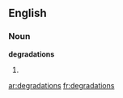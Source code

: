 ==English==

===Noun===
'''degradations'''

# {{plural of|[[degradation]]}}

[[ar:degradations]]
[[fr:degradations]]